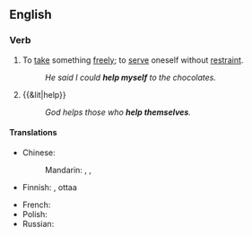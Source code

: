 ==English==

===Verb===
{{head|en|verb|head=to [[help]] [[oneself]]}}

# {{reflexive}} To [[take]] something [[freely]]; to [[serve]] oneself without [[restraint]].
#: ''He said I could '''help myself''' to the chocolates.''
# {{&lit|help}}
#: ''God helps those who '''help themselves'''.''

====Translations====
{{trans-top|to take something freely}}
* Chinese:
*: Mandarin: {{t|cmn|自己拿|tr=zìjǐ ná|sc=Hani}}, {{qualifier|invitation}} {{t|zh|請便|sc=Hani}}, {{t|zh|请便|tr=qǐngbiàn|sc=Hani}}
* Finnish: {{t|fi|saada}} {{t|fi|ottaa}}, {{t|fi|voida}} ottaa
{{trans-mid}}
* French: {{t|fr|se servir}}
* Polish: {{t|pl|częstować się}}
* Russian: {{t|ru|угощаться|tr=ugoščátʹsja}} {{impf}}
{{trans-bottom}}
